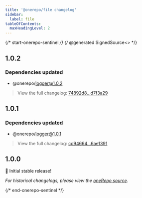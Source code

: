 ```yaml
---
title: '@onerepo/file changelog'
sidebar:
  label: file
tableOfContents:
  maxHeadingLevel: 2
---
```


{/* start-onerepo-sentinel */}
{/* @generated SignedSource<<c542050303631cdf912089c7014b00bb>> */}

## 1.0.2

### Dependencies updated

- @onerepo/logger@1.0.2

> View the full changelog: [74892d8...d7f3a29](https://github.com/paularmstrong/onerepo/compare/74892d8605917bb0d8a1c3fe113d1b04f2505abb...d7f3a2956c6d8ea4a4346ac2541b67196fdc6011)

## 1.0.1

### Dependencies updated

- @onerepo/logger@1.0.1

> View the full changelog: [cd94664...6ae1391](https://github.com/paularmstrong/onerepo/compare/cd9466419b207f690e55f87d0e4632eebdc0ca6a...6ae13912ef4b9bedab788be13fa167a709b26bba)

## 1.0.0

🎉 Initial stable release!

_For historical changelogs, please view the [oneRepo source](https://github.com/paularmstrong/onerepo/tree/main/modules/file)._

{/* end-onerepo-sentinel */}
